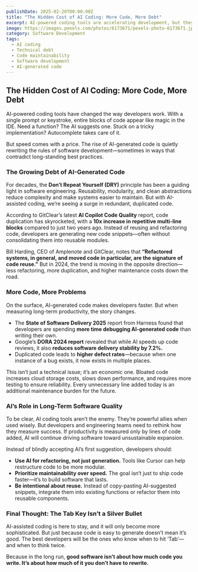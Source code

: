 ```yaml
---
publishDate: 2025-02-20T00:00:00Z
title: "The Hidden Cost of AI Coding: More Code, More Debt"
excerpt: AI-powered coding tools are accelerating development, but they’re also creating a surge in duplicated code and long-term maintenance burdens.
image: https://images.pexels.com/photos/6173671/pexels-photo-6173671.jpeg
category: Software Development
tags:
  - AI coding
  - Technical debt
  - Code maintainability
  - Software development
  - AI-generated code
---
```


## The Hidden Cost of AI Coding: More Code, More Debt

AI-powered coding tools have changed the way developers work. With a single prompt or keystroke, entire blocks of code appear like magic in the IDE. Need a function? The AI suggests one. Stuck on a tricky implementation? Autocomplete takes care of it. 

But speed comes with a price. The rise of AI-generated code is quietly rewriting the rules of software development—sometimes in ways that contradict long-standing best practices.

### The Growing Debt of AI-Generated Code

For decades, the **Don’t Repeat Yourself (DRY)** principle has been a guiding light in software engineering. Reusability, modularity, and clean abstractions reduce complexity and make systems easier to maintain. But with AI-assisted coding, we’re seeing a surge in redundant, duplicated code. 

According to GitClear’s latest **AI Copilot Code Quality** report, code duplication has skyrocketed, with a **10x increase in repetitive multi-line blocks** compared to just two years ago. Instead of reusing and refactoring code, developers are generating new code snippets—often without consolidating them into reusable modules.

Bill Harding, CEO of Amplenote and GitClear, notes that **“Refactored systems, in general, and moved code in particular, are the signature of code reuse.”** But in 2024, the trend is moving in the opposite direction—less refactoring, more duplication, and higher maintenance costs down the road.

### More Code, More Problems

On the surface, AI-generated code makes developers faster. But when measuring long-term productivity, the story changes. 

- The **State of Software Delivery 2025** report from Harness found that developers are spending **more time debugging AI-generated code** than writing their own.
- Google’s **DORA 2024 report** revealed that while AI speeds up code reviews, it also **reduces software delivery stability by 7.2%.**
- Duplicated code leads to **higher defect rates**—because when one instance of a bug exists, it now exists in multiple places.

This isn’t just a technical issue; it’s an economic one. Bloated code increases cloud storage costs, slows down performance, and requires more testing to ensure reliability. Every unnecessary line added today is an additional maintenance burden for the future.

### AI’s Role in Long-Term Software Quality

To be clear, AI coding tools aren’t the enemy. They’re powerful allies when used wisely. But developers and engineering teams need to rethink how they measure success. If productivity is measured only by lines of code added, AI will continue driving software toward unsustainable expansion. 

Instead of blindly accepting AI’s first suggestion, developers should:
- **Use AI for refactoring, not just generation.** Tools like Cursor can help restructure code to be more modular.
- **Prioritize maintainability over speed.** The goal isn’t just to ship code faster—it’s to build software that lasts.
- **Be intentional about reuse.** Instead of copy-pasting AI-suggested snippets, integrate them into existing functions or refactor them into reusable components.

### Final Thought: The Tab Key Isn’t a Silver Bullet

AI-assisted coding is here to stay, and it will only become more sophisticated. But just because code is easy to generate doesn’t mean it’s good. The best developers will be the ones who know when to hit ‘Tab’—and when to think twice. 

Because in the long run, **good software isn’t about how much code you write. It’s about how much of it you don’t have to rewrite.**
